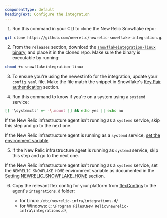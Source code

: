 ```yaml
---
componentType: default
headingText: Configure the integration
---
```


1. Run this command in your CLI to clone the New Relic Snowflake repo:

  ```bash
  git clone https://github.com/newrelic/newrelic-snowflake-integration.git
  ```

2. From the `releases` section, download the [`snowflakeintegration-linux`
binary](https://github.com/newrelic/newrelic-snowflake-integration/releases), and place it in the cloned repo. Make sure the binary is executable by running:

  ```bash
  chmod +x snowflakeintegration-linux
  ```

3. To ensure you're using the newest info for the integration, update your `config.yaml` file. Make the file match the snippet in Snowflake's [Key Pair authentication](https://github.com/newrelic/newrelic-snowflake-integration#key-pair-authentication) section. 

4. Run this command to know if you're on a system using a `systemd` service:

  ```bash
  [[ `\systemctl` =~ -\.mount ]] && echo yes || echo no 
  ```  

  If the New Relic infrastructure agent isn't running as a `systemd` service, skip this step and go to the next one. 

  If the New Relic infrastructure agent is running as a `systemd` service, [set the environment variable](https://github.com/newrelic/newrelic-snowflake-integration#when-the-agent-is-running-as-a-systemd-service). 

5. If the New Relic infrastructure agent is running as `systemd` service, skip this step and go to the next one.

  If the New Relic infrastructure agent isn't running as a `systemd` service, set the `NEWRELIC_SNOWFLAKE_HOME` environment variable as documented in the [Setting NEWRELIC_SNOWFLAKE_HOME](https://github.com/newrelic/newrelic-snowflake-integration/tree/main#setting-newrelic_snowflake_home) section.

6. Copy the relevant flex config for your platform from [flexConfigs](https://github.com/newrelic/newrelic-snowflake-integration/tree/main/flexConfigs) to the agent's `integrations.d` folder:

    * for Linux: `/etc/newrelic-infra/integrations.d/`
    * for Windows: `C:\Program Files\New Relic\newrelic-infra\integrations.d\`